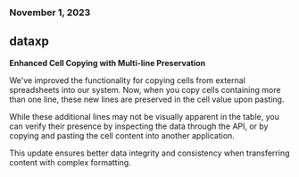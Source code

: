 ### November 1, 2023

## dataxp

**Enhanced Cell Copying with Multi-line Preservation**

We've improved the functionality for copying cells from external spreadsheets into our system. Now, when you copy cells containing more than one line, these new lines are preserved in the cell value upon pasting.

While these additional lines may not be visually apparent in the table, you can verify their presence by inspecting the data through the API, or by copying and pasting the cell content into another application.

This update ensures better data integrity and consistency when transferring content with complex formatting.
